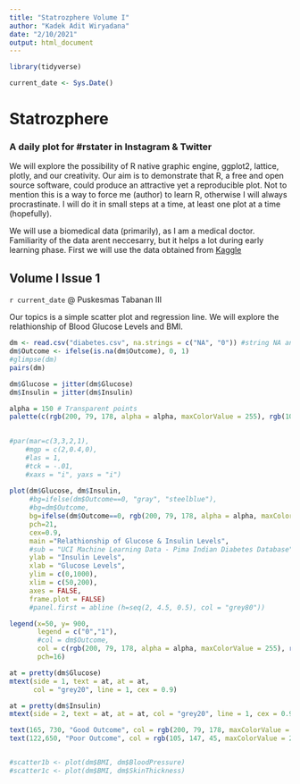 ```yaml
---
title: "Statrozphere Volume I"
author: "Kadek Adit Wiryadana"
date: "2/10/2021"
output: html_document
---
```


```r
library(tidyverse)

current_date <- Sys.Date()
```
# Statrozphere
### A daily plot for **#rstater** in Instagram & Twitter

We will explore the possibility of R native graphic engine, ggplot2, lattice, plotly, and our creativity. Our aim is to demonstrate that R, a free and open source software, could produce an attractive yet a reproducible plot. Not to mention this is a way to force me (author) to learn R, otherwise I will always procrastinate. I will do it in small steps at a time, at least one plot at a time (hopefully).

We will use a biomedical data (primarily), as I am a medical doctor. Familiarity of the data arent neccesarry, but it helps a lot during early learning phase. First we will use the data obtained from [Kaggle](https://www.kaggle.com/uciml/pima-indians-diabetes-database?search=diabetes)

## Volume I Issue 1   
`r current_date` @ Puskesmas Tabanan III

Our topics is a simple scatter plot and regression line. We will explore the relathionship of Blood Glucose Levels and BMI.
```r
dm <- read.csv("diabetes.csv", na.strings = c("NA", "0")) #string NA and 0 are considered NA
dm$Outcome <- ifelse(is.na(dm$Outcome), 0, 1)
#glimpse(dm)
pairs(dm)
```

```r
dm$Glucose = jitter(dm$Glucose)
dm$Insulin = jitter(dm$Insulin)

alpha = 150 # Transparent points
palette(c(rgb(200, 79, 178, alpha = alpha, maxColorValue = 255), rgb(105, 147, 45, alpha = alpha, maxColorValue = 255)))
         

#par(mar=c(3,3,2,1),
    #mgp = c(2,0.4,0),
    #las = 1,
    #tck = -.01,
    #xaxs = "i", yaxs = "i")              
              
plot(dm$Glucose, dm$Insulin, 
     #bg=ifelse(dm$Outcome==0, "gray", "steelblue"), 
     #bg=dm$Outcome,
     bg=ifelse(dm$Outcome==0, rgb(200, 79, 178, alpha = alpha, maxColorValue = 255), rgb(105, 147, 45, alpha = alpha, maxColorValue = 255)),
     pch=21, 
     cex=0.9,
     main ="Relathionship of Glucose & Insulin Levels",
     #sub = "UCI Machine Learning Data - Pima Indian Diabetes Database",
     ylab = "Insulin Levels",
     xlab = "Glucose Levels",
     ylim = c(0,1000),
     xlim = c(50,200),
     axes = FALSE,
     frame.plot = FALSE)
     #panel.first = abline (h=seq(2, 4.5, 0.5), col = "grey80"))

legend(x=50, y= 900,
       legend = c("0","1"), 
       #col = dm$Outcome, 
       col = c(rgb(200, 79, 178, alpha = alpha, maxColorValue = 255), rgb(105, 147, 45, alpha = alpha, maxColorValue = 255)),
       pch=16)

at = pretty(dm$Glucose)
mtext(side = 1, text = at, at = at,
      col = "grey20", line = 1, cex = 0.9)

at = pretty(dm$Insulin)
mtext(side = 2, text = at, at = at, col = "grey20", line = 1, cex = 0.9)

text(165, 730, "Good Outcome", col = rgb(200, 79, 178, maxColorValue = 255))
text(122,650, "Poor Outcome", col = rgb(105, 147, 45, maxColorValue = 255))


#scatter1b <- plot(dm$BMI, dm$BloodPressure)
#scatter1c <- plot(dm$BMI, dm$SkinThickness)
```






